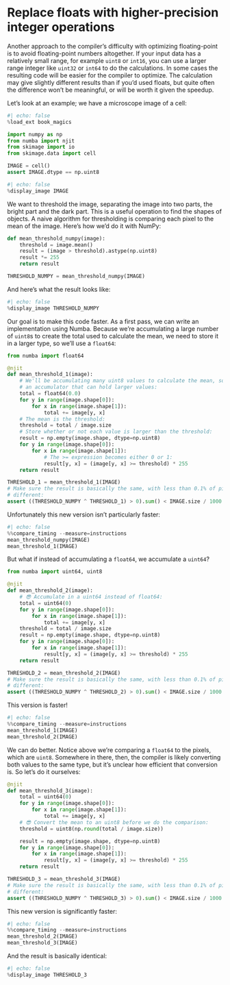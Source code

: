 # Replace floats with higher-precision integer operations

Another approach to the compiler's difficulty with optimizing floating-point is to avoid floating-point numbers altogether.
If your input data has a relatively small range, for example `uint8` or `int16`, you can use a larger range integer like `uint32` or `int64` to do the calculations.
In some cases the resulting code will be easier for the compiler to optimize.
The calculation may give slightly different results than if you'd used floats, but quite often the difference won't be meaningful, or will be worth it given the speedup.

Let's look at an example; we have a microscope image of a cell:

```python
#| echo: false
%load_ext book_magics
```
```python
import numpy as np
from numba import njit
from skimage import io
from skimage.data import cell

IMAGE = cell()
assert IMAGE.dtype == np.uint8
```

```python
#| echo: false
%display_image IMAGE
```

We want to threshold the image, separating the image into two parts, the bright part and the dark part.
This is a useful operation to find the shapes of objects.
A naive algorithm for thresholding is comparing each pixel to the mean of the image.
Here's how we'd do it with NumPy:

```python
def mean_threshold_numpy(image):
    threshold = image.mean()
    result = (image > threshold).astype(np.uint8)
    result *= 255
    return result

THRESHOLD_NUMPY = mean_threshold_numpy(IMAGE)
```

And here's what the result looks like:

```python
#| echo: false
%display_image THRESHOLD_NUMPY
```

Our goal is to make this code faster.
As a first pass, we can write an implementation using Numba.
Because we're accumulating a large number of `uint8`s to create the total used to calculate the mean, we need to store it in a larger type, so we'll use a `float64`:

```python
from numba import float64

@njit
def mean_threshold_1(image):
    # We'll be accumulating many uint8 values to calculate the mean, so we need
    # an accumulator that can hold larger values:
    total = float64(0.0)
    for y in range(image.shape[0]):
        for x in range(image.shape[1]):
            total += image[y, x]
    # The mean is the threshold:
    threshold = total / image.size
    # Store whether or not each value is larger than the threshold:
    result = np.empty(image.shape, dtype=np.uint8)
    for y in range(image.shape[0]):
        for x in range(image.shape[1]):
            # The >= expression becomes either 0 or 1:
            result[y, x] = (image[y, x] >= threshold) * 255
    return result

THRESHOLD_1 = mean_threshold_1(IMAGE)
# Make sure the result is basically the same, with less than 0.1% of pixels being
# different:
assert ((THRESHOLD_NUMPY ^ THRESHOLD_1) > 0).sum() < IMAGE.size / 1000
```

Unfortunately this new version isn't particularly faster:

```python
#| echo: false
%%compare_timing --measure=instructions
mean_threshold_numpy(IMAGE)
mean_threshold_1(IMAGE)
```

But what if instead of accumulating a `float64`, we accumulate a `uint64`?

```python
from numba import uint64, uint8

@njit
def mean_threshold_2(image):
    # 😎 Accumulate in a uint64 instead of float64:
    total = uint64(0)
    for y in range(image.shape[0]):
        for x in range(image.shape[1]):
            total += image[y, x]
    threshold = total / image.size
    result = np.empty(image.shape, dtype=np.uint8)
    for y in range(image.shape[0]):
        for x in range(image.shape[1]):
            result[y, x] = (image[y, x] >= threshold) * 255
    return result

THRESHOLD_2 = mean_threshold_2(IMAGE)
# Make sure the result is basically the same, with less than 0.1% of pixels being
# different:
assert ((THRESHOLD_NUMPY ^ THRESHOLD_2) > 0).sum() < IMAGE.size / 1000
```

This version is faster!

```python
#| echo: false
%%compare_timing --measure=instructions
mean_threshold_1(IMAGE)
mean_threshold_2(IMAGE)
```

We can do better.
Notice above we're comparing a `float64` to the pixels, which are `uint8`.
Somewhere in there, then, the compiler is likely converting both values to the same type, but it's unclear how efficient that conversion is.
So let's do it ourselves:

```python
@njit
def mean_threshold_3(image):
    total = uint64(0)
    for y in range(image.shape[0]):
        for x in range(image.shape[1]):
            total += image[y, x]
    # 😎 Convert the mean to an uint8 before we do the comparison:
    threshold = uint8(np.round(total / image.size))

    result = np.empty(image.shape, dtype=np.uint8)
    for y in range(image.shape[0]):
        for x in range(image.shape[1]):
            result[y, x] = (image[y, x] >= threshold) * 255
    return result

THRESHOLD_3 = mean_threshold_3(IMAGE)
# Make sure the result is basically the same, with less than 0.1% of pixels being
# different:
assert ((THRESHOLD_NUMPY ^ THRESHOLD_3) > 0).sum() < IMAGE.size / 1000
```

This new version is significantly faster:

```python
#| echo: false
%%compare_timing --measure=instructions
mean_threshold_2(IMAGE)
mean_threshold_3(IMAGE)
```

And the result is basically identical:

```python
#| echo: false
%display_image THRESHOLD_3
```
